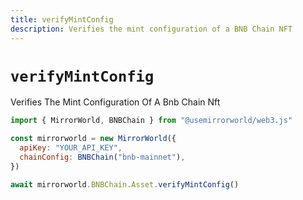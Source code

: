 ```yaml
---
title: verifyMintConfig
description: Verifies the mint configuration of a BNB Chain NFT
---
```


# `verifyMintConfig`

Verifies The Mint Configuration Of A Bnb Chain Nft

```js
import { MirrorWorld, BNBChain } from "@usemirrorworld/web3.js"

const mirrorworld = new MirrorWorld({
  apiKey: "YOUR_API_KEY",
  chainConfig: BNBChain("bnb-mainnet"),
})

await mirrorworld.BNBChain.Asset.verifyMintConfig()
```
